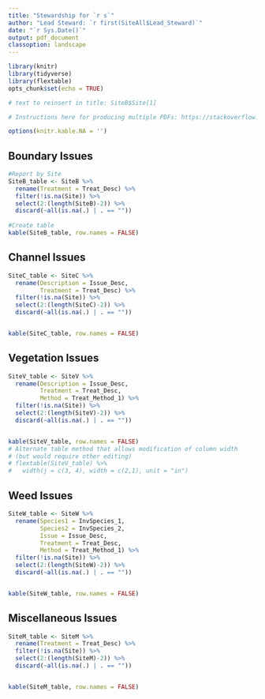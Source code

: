 ```yaml
---
title: "Stewardship for `r s`"
author: "Lead Steward: `r first(SiteAll$Lead_Steward)`"
date: "`r Sys.Date()`"
output: pdf_document
classoption: landscape
---
```


```r
library(knitr)
library(tidyverse)
library(flextable)
opts_chunk$set(echo = TRUE)

# text to reinsert in title: SiteB$Site[1]

# Instructions here for producing multiple PDFs: https://stackoverflow.com/questions/30422008/r-knitr-pdf-is-there-a-posssibility-to-automatically-save-pdf-reports-generate

options(knitr.kable.NA = '')
```

## Boundary Issues


```r
#Report by Site
SiteB_table <- SiteB %>%
  rename(Treatment = Treat_Desc) %>%
  filter(!is.na(Site)) %>%
  select(2:(length(SiteB)-2)) %>%
  discard(~all(is.na(.) | . == ""))
  
#Create table
kable(SiteB_table, row.names = FALSE)
```

## Channel Issues

```r
SiteC_table <- SiteC %>%
  rename(Description = Issue_Desc,
         Treatment = Treat_Desc) %>%
  filter(!is.na(Site)) %>%
  select(2:(length(SiteC)-2)) %>%
  discard(~all(is.na(.) | . == "")) 


kable(SiteC_table, row.names = FALSE)
```

\newpage
## Vegetation Issues

```r
SiteV_table <- SiteV %>%
  rename(Description = Issue_Desc,
         Treatment = Treat_Desc,
         Method = Treat_Method_1) %>%
  filter(!is.na(Site)) %>%
  select(2:(length(SiteV)-2)) %>%
  discard(~all(is.na(.) | . == "")) 


kable(SiteV_table, row.names = FALSE)
# Alternate table method that allows modification of column width
# (but would require other editing)
# flextable(SiteV_table) %>%
#   width(j = c(3, 4), width = c(2,1), unit = "in")
```

\newpage
## Weed Issues

```r
SiteW_table <- SiteW %>%
  rename(Species1 = InvSpecies_1, 
         Species2 = InvSpecies_2, 
         Issue = Issue_Desc,
         Treatment = Treat_Desc,
         Method = Treat_Method_1) %>%
  filter(!is.na(Site)) %>%
  select(2:(length(SiteW)-2)) %>%
  discard(~all(is.na(.) | . == ""))


kable(SiteW_table, row.names = FALSE)
```

## Miscellaneous Issues

```r
SiteM_table <- SiteM %>%
  rename(Treatment = Treat_Desc) %>%
  filter(!is.na(Site)) %>%
  select(2:(length(SiteM)-2)) %>%
  discard(~all(is.na(.) | . == "")) 


kable(SiteM_table, row.names = FALSE)
```


